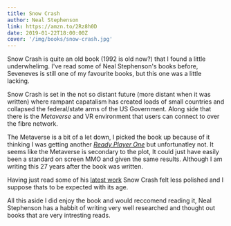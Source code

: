 ```yaml
---
title: Snow Crash
author: Neal Stephenson
link: https://amzn.to/2Rz8h0D
date: 2019-01-22T18:00:00Z
cover: '/img/books/snow-crash.jpg'
---
```


Snow Crash is quite an old book (1992 is old now?) that I found a little underwhelimg. I've read some of Neal Stephenson's books before, Seveneves is still one of my favourite books, but this one was a little lacking.

Snow Crash is set in the not so distant future (more distant when it was written) where rampant capatalism has created loads of small countries and collapsed the federal/state arms of the US Government. Along side that there is the _Metaverse_ and VR environment that users can connect to over the fibre network.

The Metaverse is a bit of a let down, I picked the book up because of it thinking I was getting another _[Ready Player One](https://amzn.to/2RgAie4)_ but unfortunatley not. It seems like the Metaverse is secondary to the plot, It could just have easily been a standard on screen MMO and given the same results. Although I am writing this 27 years after the book was written.

Having just read some of his [latest work](/books/the-rise-and-fall-of-dodo) Snow Crash felt less polished and I suppose thats to be expected with its age.

All this aside I did enjoy the book and would reccomend reading it, Neal Stephenson has a habbit of writing very well researched and thought out books that are very intresting reads.
